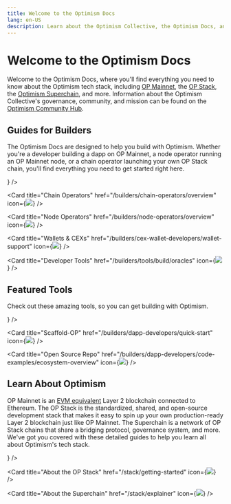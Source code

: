 ```yaml
---
title: Welcome to the Optimism Docs
lang: en-US
description: Learn about the Optimism Collective, the Optimism Docs, and how to get started building with Optimism.
---
```



# Welcome to the Optimism Docs

Welcome to the Optimism Docs, where you'll find everything you need to know about the Optimism tech stack, including [OP Mainnet](/chain/getting-started), the [OP Stack](/stack/getting-started), the [Optimism Superchain](/stack/explainer), and more.
Information about the Optimism Collective's governance, community, and mission can be found on the [Optimism Community Hub](https://community.optimism.io/docs/governance/).

## Guides for Builders

The Optimism Docs are designed to help you build with Optimism.
Whether you're a developer building a dapp on OP Mainnet, a node operator running an OP Mainnet node, or a chain operator launching your own OP Stack chain, you'll find everything you need to get started right here.

<Cards>
  <Card title="Dapp Developers" href="/builders/dapp-developers/overview" icon={<img src="img/icons/terminal-window-line.svg" />} />

  <Card title="Chain Operators" href="/builders/chain-operators/overview" icon={<img src="img/icons/instance-line.svg" />} />

  <Card title="Node Operators" href="/builders/node-operators/overview" icon={<img src="img/icons/computer-line.svg" />} />

  <Card title="Wallets & CEXs" href="/builders/cex-wallet-developers/wallet-support" icon={<img src="img/icons/wallet.svg" />} />

  <Card title="Developer Tools" href="/builders/tools/build/oracles" icon={<img src="img/icons/tools.svg" />} />
</Cards>

## Featured Tools

Check out these amazing tools, so you can get building with Optimism.

<Cards>
  <Card title="Superchain Faucet" href="https://app.optimism.io/faucet?utm_source=docs" icon={<img src="img/icons/gear.svg" />} />

  <Card title="Scaffold-OP" href="/builders/dapp-developers/quick-start" icon={<img src="img/icons/gear.svg" />} />

  <Card title="Open Source Repo" href="/builders/dapp-developers/code-examples/ecosystem-overview" icon={<img src="img/icons/gear.svg" />} />
</Cards>

## Learn About Optimism

OP Mainnet is an [EVM equivalent](https://web.archive.org/web/20231127160757/https://medium.com/ethereum-optimism/introducing-evm-equivalence-5c2021deb306) Layer 2 blockchain connected to Ethereum.
The OP Stack is the standardized, shared, and open-source development stack that makes it easy to spin up your own production-ready Layer 2 blockchain just like OP Mainnet.
The Superchain is a network of OP Stack chains that share a bridging protocol, governance system, and more.
We've got you covered with these detailed guides to help you learn all about Optimism's tech stack.

<Cards>
  <Card title="About OP Mainnet" href="/chain/getting-started" icon={<img src="img/icons/book.svg" />} />

  <Card title="About the OP Stack" href="/stack/getting-started" icon={<img src="img/icons/book.svg" />} />

  <Card title="About the Superchain" href="/stack/explainer" icon={<img src="img/icons/book.svg" />} />
</Cards>
